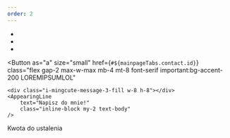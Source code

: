 ```yaml
---
order: 2
---
```


<AppearingLine
    as="h3"
    class="text-subtitle-1 solid-text-shadow text-center md:text-left"
		animatedOnView
    text="Freelance"
/>
- <AppearingLine text="Tworzenie stron internetowych"/>
- <AppearingLine text="Projektowanie stron internetowych"/>
- <AppearingLine text="Tworzenie CV, wizytówki, bądź plakatu"/>

<Button
	as="a"
	size="small"
	href={`#${mainpageTabs.contact.id}`}
	class="flex gap-2 max-w-max mb-4 mt-8 font-serif important:bg-accent-200 LOREMIPSUMLOL"
>
	<div class="i-mingcute-message-3-fill w-8 h-8"></div>
	<AppearingLine
		text="Napisz do mnie!"
		class="inline-block my-2 text-body"
	/>
</Button>
<Chip
	class="bg-blue-400 solid-shadow w-fit not-prose grayscale-30 LOREMIPSUMLOL"
	color="black"
>
	Kwota do ustalenia
</Chip>